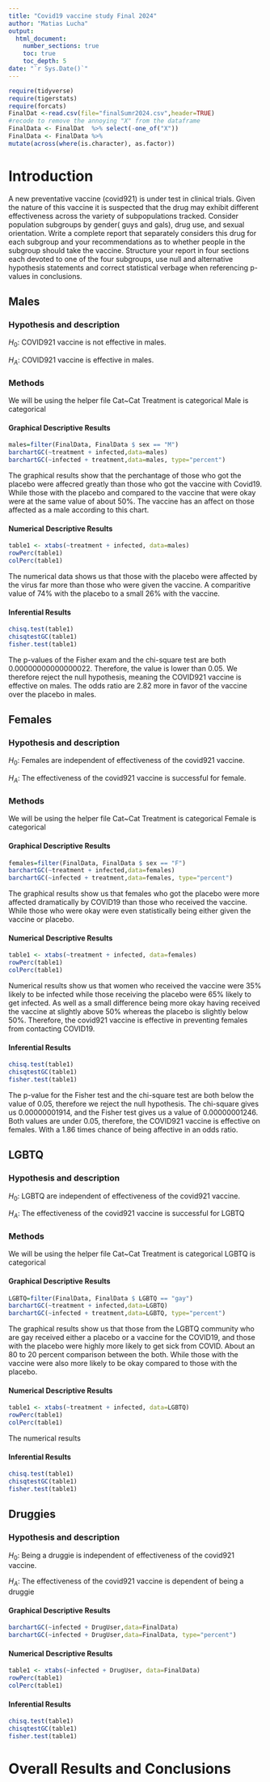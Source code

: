 ```yaml
---
title: "Covid19 vaccine study Final 2024"
author: "Matias Lucha"
output: 
  html_document:
    number_sections: true
    toc: true
    toc_depth: 5
date: "`r Sys.Date()`" 
---
```



```r
require(tidyverse)
require(tigerstats)
require(forcats)
FinalDat <-read.csv(file="finalSumr2024.csv",header=TRUE)
#recode to remove the annoying "X" from the dataframe
FinalData <- FinalDat  %>% select(-one_of("X"))
FinalData <- FinalData %>%
mutate(across(where(is.character), as.factor))
```

# Introduction

A new  preventative vaccine (covid921) is under test in clinical trials. Given the nature of this vaccine it is suspected that the drug may exhibit different effectiveness across the variety of subpopulations tracked. Consider population subgroups by gender( guys and gals), drug use, and sexual orientation. Write a complete report that separately considers this drug for each subgroup and your recommendations as to whether people in the subgroup should take the vaccine. Structure your report in four sections each devoted to one of the four subgroups, use null and alternative hypothesis statements and correct statistical verbage when referencing p-values in conclusions.


## Males

### Hypothesis and description
$H_0$: COVID921 vaccine is not effective in males.

$H_A$: COVID921 vaccine is effective in males.

### Methods
We will be using the helper file Cat~Cat
Treatment is categorical
Male is categorical

#### Graphical Descriptive Results
```r
males=filter(FinalData, FinalData $ sex == "M")
barchartGC(~treatment + infected,data=males)
barchartGC(~infected + treatment,data=males, type="percent")

```

The graphical results show that the perchantage of those who got the placebo were affecred greatly than those who got the vaccine with Covid19. While those with the placebo and compared to the vaccine that were okay were at the same value of about 50%. The vaccine has an affect on those affected as a male according to this chart. 

#### Numerical Descriptive Results
```r
table1 <- xtabs(~treatment + infected, data=males)
rowPerc(table1)
colPerc(table1)
```

The numerical data shows us that those with the placebo were affected by the virus far more than those who were given the vaccine. A comparitive value of 74% with the placebo to a small 26% with the vaccine.

#### Inferential Results
```r
chisq.test(table1)
chisqtestGC(table1)
fisher.test(table1)
```

The p-values of the Fisher exam and the chi-square test are both 0.00000000000000022. Therefore, the value is lower than 0.05. We therefore reject the null hypothesis, meaning the COVID921 vaccine is effective on males. The odds ratio are 2.82 more in favor of the vaccine over the placebo in males. 

## Females

### Hypothesis and description
$H_0$: Females are independent of effectiveness of the covid921 vaccine.

$H_A$: The effectiveness of the covid921 vaccine is successful for female.

### Methods
We will be using the helper file Cat~Cat
Treatment is categorical
Female is categorical

#### Graphical Descriptive Results
```r
females=filter(FinalData, FinalData $ sex == "F")
barchartGC(~treatment + infected,data=females)
barchartGC(~infected + treatment,data=females, type="percent")

```

The graphical results show us that females who got the placebo were more affected dramatically by COVID19 than those who received the vaccine. While those who were okay were even statistically being either given the vaccine or placebo. 

#### Numerical Descriptive Results
```r
table1 <- xtabs(~treatment + infected, data=females)
rowPerc(table1)
colPerc(table1)
```

Numerical results show us that women who received the vaccine were 35% likely to be infected while those receiving the placebo were 65% likely to get infected. As well as a small difference being more okay having received the vaccine at slightly above 50% whereas the placebo is slightly below 50%. Therefore, the covid921 vaccine is effective in preventing females from contacting COVID19.

#### Inferential Results
```r
chisq.test(table1)
chisqtestGC(table1)
fisher.test(table1)
```

The p-value for the Fisher test and the chi-square test are both below the value of 0.05, therefore we reject the null hypothesis. The chi-square gives us 0.00000001914, and the Fisher test gives us a value of 0.00000001246. Both values are under 0.05, therefore, the COVID921 vaccine is effective on females. With a 1.86 times chance of being affective in an odds ratio. 

## LGBTQ

### Hypothesis and description
$H_0$: LGBTQ are independent of effectiveness of the covid921 vaccine.

$H_A$: The effectiveness of the covid921 vaccine is successful for LGBTQ

### Methods
We will be using the helper file Cat~Cat
Treatment is categorical
LGBTQ is categorical

#### Graphical Descriptive Results
```r
LGBTQ=filter(FinalData, FinalData $ LGBTQ == "gay")
barchartGC(~treatment + infected,data=LGBTQ)
barchartGC(~infected + treatment,data=LGBTQ, type="percent")

```

The graphical results show us that those from the LGBTQ community who are gay received either a placebo or a vaccine for the COVID19, and those with the placebo were highly more likely to get sick from COVID. About an 80 to 20 percent comparison between the both. While those with the vaccine were also more likely to be okay compared to those with the placebo.

#### Numerical Descriptive Results
```r
table1 <- xtabs(~treatment + infected, data=LGBTQ)
rowPerc(table1)
colPerc(table1)
```

The numerical results 

#### Inferential Results
```r
chisq.test(table1)
chisqtestGC(table1)
fisher.test(table1)
```



## Druggies

### Hypothesis and description

$H_0$: Being a druggie is independent of effectiveness of the covid921 vaccine.

$H_A$: The effectiveness of the covid921 vaccine is dependent of being a druggie

#### Graphical Descriptive Results
```r
barchartGC(~infected + DrugUser,data=FinalData)
barchartGC(~infected + DrugUser,data=FinalData, type="percent")

```

#### Numerical Descriptive Results
```r
table1 <- xtabs(~infected + DrugUser, data=FinalData)
rowPerc(table1)
colPerc(table1)
```

#### Inferential Results
```r
chisq.test(table1)
chisqtestGC(table1)
fisher.test(table1)
```


# Overall Results and Conclusions